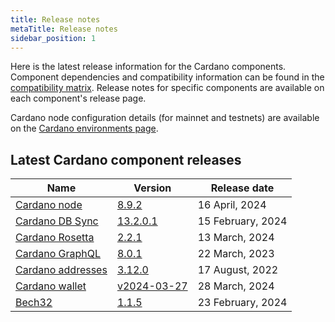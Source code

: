 ```yaml
---
title: Release notes
metaTitle: Release notes
sidebar_position: 1
---
```


Here is the latest release information for the Cardano components. Component
dependencies and compatibility information can be found in the
[compatibility matrix](/release-notes/comp-matrix). Release notes for specific
components are available on each component's release page.

Cardano node configuration details (for mainnet and testnets) are available on
the
[Cardano environments page](https://book.world.dev.cardano.org/environments.html).

## Latest Cardano component releases

| Name                                                                                | Version                                                                                     | Release date      |
| ----------------------------------------------------------------------------------- | ------------------------------------------------------------------------------------------- | ----------------- |
| [Cardano node](https://github.com/IntersectMBO/cardano-node)                        | [8.9.2](https://github.com/IntersectMBO/cardano-node/releases/tag/8.9.2)                    | 16 April, 2024    |
| [Cardano DB Sync](https://github.com/IntersectMBO/cardano-db-sync)                  | [13.2.0.1](https://github.com/IntersectMBO/cardano-db-sync/releases/tag/13.2.0.1)           | 15 February, 2024 |
| [Cardano Rosetta](https://github.com/cardano-foundation/cardano-rosetta)            | [2.2.1](https://github.com/cardano-foundation/cardano-rosetta/releases/tag/2.2.1)           | 13 March, 2024    |
| [Cardano GraphQL](https://github.com/cardano-foundation/cardano-graphql)            | [8.0.1](https://github.com/cardano-foundation/cardano-graphql/releases/tag/8.0.1)           | 22 March, 2023    |
| [Cardano addresses](https://github.com/IntersectMBO/cardano-addresses)              | [3.12.0](https://github.com/IntersectMBO/cardano-addresses/releases/tag/3.12.0)             | 17 August, 2022   |
| [Cardano wallet](https://github.com/cardano-foundation/cardano-wallet)              | [v2024-03-27](https://github.com/cardano-foundation/cardano-wallet/releases/tag/v2024-03-27)| 28 March, 2024    |
| [Bech32](https://github.com/IntersectMBO/bech32)                                    | [1.1.5](https://github.com/IntersectMBO/bech32/releases/tag/v1.1.5)                         | 23 February, 2024 |

